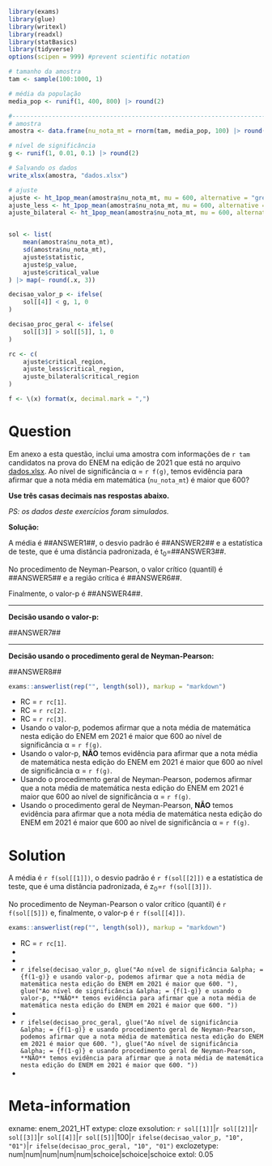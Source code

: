 ```r
library(exams)
library(glue)
library(writexl)
library(readxl)
library(statBasics)
library(tidyverse)
options(scipen = 999) #prevent scientific notation

# tamanho da amostra
tam <- sample(100:1000, 1)

# média da população
media_pop <- runif(1, 400, 800) |> round(2)

#------------------------------------------------------------------------------
# amostra
amostra <- data.frame(nu_nota_mt = rnorm(tam, media_pop, 100) |> round(2))

# nível de significância
g <- runif(1, 0.01, 0.1) |> round(2)

# Salvando os dados
write_xlsx(amostra, "dados.xlsx")

# ajuste
ajuste <- ht_1pop_mean(amostra$nu_nota_mt, mu = 600, alternative = "greater", sig_level = g)
ajuste_less <- ht_1pop_mean(amostra$nu_nota_mt, mu = 600, alternative = "less", sig_level = g)
ajuste_bilateral <- ht_1pop_mean(amostra$nu_nota_mt, mu = 600, alternative = "two.sided", sig_level = g)


sol <- list(
    mean(amostra$nu_nota_mt),
    sd(amostra$nu_nota_mt),
    ajuste$statistic,
    ajuste$p_value,
    ajuste$critical_value
) |> map(~ round(.x, 3))

decisao_valor_p <- ifelse(
    sol[[4]] < g, 1, 0
)

decisao_proc_geral <- ifelse(
    sol[[3]] > sol[[5]], 1, 0
)

rc <- c(
    ajuste$critical_region,
    ajuste_less$critical_region,
    ajuste_bilateral$critical_region
)

f <- \(x) format(x, decimal.mark = ",")
```

Question
========

Em anexo a esta questão, inclui uma amostra com informações de `r tam` candidatos na prova do ENEM na edição de 2021 que está no arquivo [dados.xlsx](dados.xlsx). Ao nível de significância &alpha; = `r f(g)`, temos evidência para afirmar que a nota média em matemática (`nu_nota_mt`) é maior que 600? 

**Use três casas decimais nas respostas abaixo.**

_PS: os dados deste exercícios foram simulados._

**Solução:** 

A média é \#\#ANSWER1\#\#, o desvio padrão é \#\#ANSWER2\#\# e a estatística de teste, que é uma distância padronizada, é t~0~=\#\#ANSWER3\#\#.

No procedimento de Neyman-Pearson, o valor crítico (quantil) é \#\#ANSWER5\#\# e a região crítica é \#\#ANSWER6\#\#.

Finalmente, o valor-p é \#\#ANSWER4\#\#.

<hr>

**Decisão usando o valor-p:**

\#\#ANSWER7\#\#

<hr>

**Decisão usando o procedimento geral de Neyman-Pearson:**

\#\#ANSWER8\#\#


```r
exams::answerlist(rep("", length(sol)), markup = "markdown")
```
* RC = `r rc[1]`.
* RC = `r rc[2]`.
* RC = `r rc[3]`.
* Usando o valor-p, podemos afirmar que a nota média de matemática nesta edição do ENEM em 2021 é maior que 600 ao nível de significância &alpha; = `r f(g)`.
* Usando o valor-p, **NÃO** temos evidência para afirmar que a nota média de matemática nesta edição do ENEM em 2021 é maior que 600 ao nível de significância &alpha; = `r f(g)`.
* Usando o procedimento geral de Neyman-Pearson, podemos afirmar que a nota média de matemática nesta edição do ENEM em 2021 é maior que 600 ao nível de significância &alpha; = `r f(g)`.
* Usando o procedimento geral de Neyman-Pearson, **NÃO** temos evidência para afirmar que a nota média de matemática nesta edição do ENEM em 2021 é maior que 600 ao nível de significância &alpha; = `r f(g)`.

Solution
========

A média é `r f(sol[[1]])`, o desvio padrão é `r f(sol[[2]])` e a estatística de teste, que é uma distância padronizada, é z~0~=`r f(sol[[3]])`.

No procedimento de Neyman-Pearson o valor crítico (quantil) é `r f(sol[[5]])` e, finalmente, o valor-p é `r f(sol[[4]])`.


```r
exams::answerlist(rep("", length(sol)), markup = "markdown")
```
* RC = `r rc[1]`.
*
* 
* `r ifelse(decisao_valor_p, glue("Ao nível de significância &alpha; = {f(1-g)} e usando valor-p, podemos afirmar que a nota média de matemática nesta edição do ENEM em 2021 é maior que 600. "), glue("Ao nível de significância &alpha; = {f(1-g)} e usando o valor-p, **NÃO** temos evidência para afirmar que a nota média de matemática nesta edição do ENEM em 2021 é maior que 600. "))` 
*
* `r ifelse(decisao_proc_geral, glue("Ao nível de significância &alpha; = {f(1-g)} e usando procedimento geral de Neyman-Pearson, podemos afirmar que a nota média de matemática nesta edição do ENEM em 2021 é maior que 600. "), glue("Ao nível de significância &alpha; = {f(1-g)} e usando procedimento geral de Neyman-Pearson,  **NÃO** temos evidência para afirmar que a nota média de matemática nesta edição do ENEM em 2021 é maior que 600. "))` 
*   

Meta-information
================
exname: enem_2021_HT
extype: cloze
exsolution: `r sol[[1]]`|`r sol[[2]]`|`r sol[[3]]`|`r sol[[4]]`|`r sol[[5]]`|100|`r ifelse(decisao_valor_p, "10", "01")`|`r ifelse(decisao_proc_geral, "10", "01")`
exclozetype: num|num|num|num|num|schoice|schoice|schoice
extol: 0.05